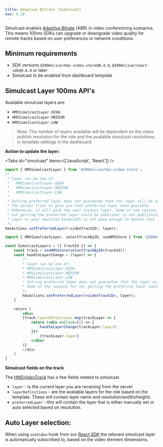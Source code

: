 ```yaml
---
title: Adaptive Bitrate (Simulcast)
nav: 5.10
---
```


Simulcast enables [Adaptive Bitrate](../foundation/adaptive-bitrate) (ABR) in video conferencing scenarios. This means 100ms SDKs can upgrade or downgrade video quality for remote tracks based on user preferences or network conditions.

## Minimum requirements

-   SDK versions `@100mslive/hms-video-store@0.8.0`, `@100mslive/react-sdk@0.6.0` or later
-   Simulcast to be enabled from dashboard template

## Simulcast Layer 100ms API's

Available simulcast layers are:

-   `HMSSimulcastLayer.HIGH`
-   `HMSSimulcastLayer.MEDIUM`
-   `HMSSimulcastLayer.LOW`

> Note: The number of layers available will be dependent on the video publish resolution for the role and the available simulcast resolutions, in template settings in the dashboard.

**Action to update the layer:**

<Tabs id="simulcast" items={['JavaScript', 'React']} />

<Tab id='simulcast-0'>

```js
import { HMSSimulcastLayer } from '@100mslive/hms-video-store';
/*
 * layer can be one of:
 *   HMSSimulcastLayer.HIGH
 *   HMSSimulcastLayer.MEDIUM
 *   HMSSimulcastLayer.LOW
 *
 * Setting preferred layer does not guarantee that the layer will be selected.
 * The server tries to give you that preferred layer when possible.
 * Otherwise, it will pick the next closest layer. Some of the reasons for
 * not getting the preferred layer could be publisher is not publishing that
 * layer or your download bandwidth is not good enough to handle that layer.
 */
hmsActions.setPreferredLayer(<videoTrackID>, layer);
```

</Tab>

<Tab id='simulcast-1'>

```jsx
import { HMSSimulcastLayer, selectTrackByID, useHMSStore } from '@100mslive/react-sdk';

const SimulcastLayers = ({ trackId }) => {
    const track = useHMSStore(selectTrackByID(trackId));
    const handleLayerChange = (layer) => {
        /*
        * layer can be one of:
        * HMSSimulcastLayer.HIGH
        * HMSSimulcastLayer.MEDIUM
        * HMSSimulcastLayer.LOW
        * Setting preferred layer does not guarantee that the layer will be selected. The server tries to give you that preferred layer when possible. Otheriwse, it will pick the next closest layer.
        * Some of the reasons for not getting the preferred layer could be publisher is not publishing that layer or your download bandwidth is not good enough to handle that layer.
        */
        hmsActions.setPreferredLayer(<videoTrackID>, layer);
    }

    return (
        <div>
        {track.layerDefinitions.map(trackLayer => {
            return (<div onClick={() => {
                handleLayerChange(trackLayer.layer);
            }}>
                {trackLayer.layer}
            </div>
        )}
        </div>
    )
}
```

</Tab>

**Simulcast fields on the track**

The [HMSVideoTrack](/api-reference/javascript/v2/interfaces/HMSVideoTrack) has a few fields related to simulcast.

-   `layer` - is the current layer you are receiving from the server
-   `layerDefinitions` - are the available layers for the role based on the template. These will contain layer name and resolution(widthxheight).
-   `preferredLayer` - this will contain the layer that is either manually set or auto selected based on resolution.

## Auto Layer selection:

When using `useVideo` hook from our [React SDK](https://www.npmjs.com/package/@100mslive/react-sdk) the relevant simulcast layer is automatically subscribed to, based on the video element dimensions.
